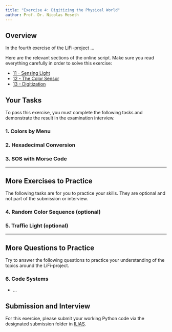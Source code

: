 ```yaml
---
title: "Exercise 4: Digitizing the Physical World"
author: Prof. Dr. Nicolas Meseth
---
```


## Overview

In the fourth exercise of the LiFi-project ...

Here are the relevant sections of the online script. Make sure you read everything carefully in order to solve this exercise:

-   [11 - Sensing Light](https://lifi.datalit.de/lifi-project/sensing-light)
-   [12 - The Color Sensor](https://lifi.datalit.de/lifi-project/the-color-sensor)
-   [13 - Digitization](https://lifi.datalit.de/lifi-project/digitization)

## Your Tasks

To pass this exercise, you must complete the following tasks and demonstrate the result in the examination interview.

### 1. Colors by Menu


### 2. Hexadecimal Conversion


### 3. SOS with Morse Code

------------------------------------------------------------------------

## More Exercises to Practice

The following tasks are for you to practice your skills. They are optional and not part of the submission or interview.

### 4. Random Color Sequence (optional)


### 5. Traffic Light (optional)


------------------------------------------------------------------------

## More Questions to Practice

Try to answer the following questions to practice your understanding of the topics around the LiFi-project.

### 6. Code Systems

- ...



## Submission and Interview

For this exercise, please submit your working Python code via the designated submission folder in [ILIAS](https://lms.hs-osnabrueck.de).
